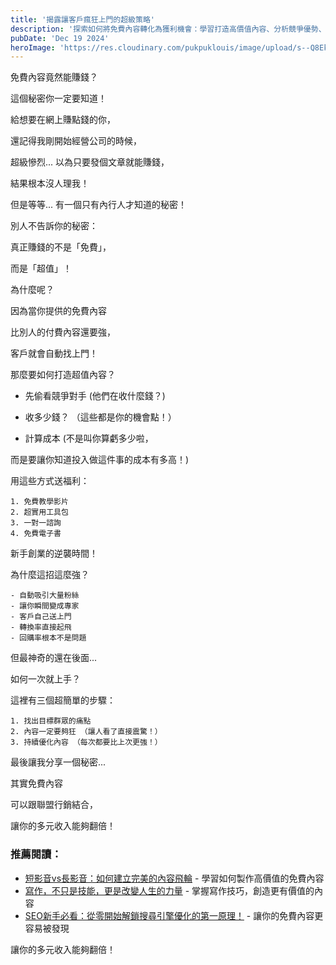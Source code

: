```yaml
---
title: '揭露讓客戶瘋狂上門的超級策略'
description: '探索如何將免費內容轉化為獲利機會：學習打造高價值內容、分析競爭優勢、制定精準策略，以及結合聯盟行銷創造被動收入。'
pubDate: 'Dec 19 2024'
heroImage: 'https://res.cloudinary.com/pukpuklouis/image/upload/s--Q8EkyC5V--/ar_1.5,c_crop,g_north_west/v1734622022/young_asian_woman_happily_typing_on_macbook_windows_outside_with_taiwan_street_view_bright_sunshine_a6h6c9jhvfz591nt5qo1_2-enhanced_wvaf5a.avif'
---
```



免費內容竟然能賺錢？ 

這個秘密你一定要知道！

給想要在網上賺點錢的你，

還記得我剛開始經營公司的時候，

超級慘烈... 以為只要發個文章就能賺錢，

結果根本沒人理我！

但是等等... 有一個只有內行人才知道的秘密！

別人不告訴你的秘密： 

真正賺錢的不是「免費」，

而是「超值」！

為什麼呢？ 

因為當你提供的免費內容

比別人的付費內容還要強， 

客戶就會自動找上門！



那麼要如何打造超值內容？

 - 先偷看競爭對手 (他們在收什麼錢？)

 - 收多少錢？ （這些都是你的機會點！）

 - 計算成本 (不是叫你算虧多少啦，

而是要讓你知道投入做這件事的成本有多高！)



用這些方式送福利：

    1. 免費教學影片
    2. 超實用工具包
    3. 一對一諮詢
    4. 免費電子書

新手創業的逆襲時間！ 

為什麼這招這麼強？

    - 自動吸引大量粉絲 
    - 讓你瞬間變成專家 
    - 客戶自己送上門 
    - 轉換率直接起飛 
    - 回購率根本不是問題

但最神奇的還在後面...

如何一次就上手？ 

這裡有三個超簡單的步驟：

    1. 找出目標群眾的痛點 
    2. 內容一定要夠狂 （讓人看了直接震驚！）
    3. 持續優化內容 （每次都要比上次更強！）

最後讓我分享一個秘密... 

其實免費內容

可以跟聯盟行銷結合， 

讓你的多元收入能夠翻倍！

### 推薦閱讀：
- [短影音vs長影音：如何建立完美的內容飛輪](/blog/short-form-video-vs-long-form-video-how-to-build-the-perfect-content-flywheel) - 學習如何製作高價值的免費內容
- [寫作，不只是技能，更是改變人生的力量](/blog/writing-beyond-skill-life-changing-power) - 掌握寫作技巧，創造更有價值的內容
- [SEO新手必看：從零開始解鎖搜尋引擎優化的第一原理！](/blog/SEO-for-newbies-unlocking-first-principles-from-scratch) - 讓你的免費內容更容易被發現

讓你的多元收入能夠翻倍！
